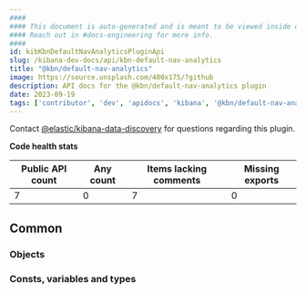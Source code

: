 ```yaml
---
####
#### This document is auto-generated and is meant to be viewed inside our experimental, new docs system.
#### Reach out in #docs-engineering for more info.
####
id: kibKbnDefaultNavAnalyticsPluginApi
slug: /kibana-dev-docs/api/kbn-default-nav-analytics
title: "@kbn/default-nav-analytics"
image: https://source.unsplash.com/400x175/?github
description: API docs for the @kbn/default-nav-analytics plugin
date: 2023-09-19
tags: ['contributor', 'dev', 'apidocs', 'kibana', '@kbn/default-nav-analytics']
---
```




Contact [@elastic/kibana-data-discovery](https://github.com/orgs/elastic/teams/kibana-data-discovery) for questions regarding this plugin.

**Code health stats**

| Public API count  | Any count | Items lacking comments | Missing exports |
|-------------------|-----------|------------------------|-----------------|
| 7 | 0 | 7 | 0 |

## Common

### Objects
<DocDefinitionList data={kbnDefaultNavAnalyticsObj.common.objects}/>

### Consts, variables and types
<DocDefinitionList data={kbnDefaultNavAnalyticsObj.common.misc}/>

